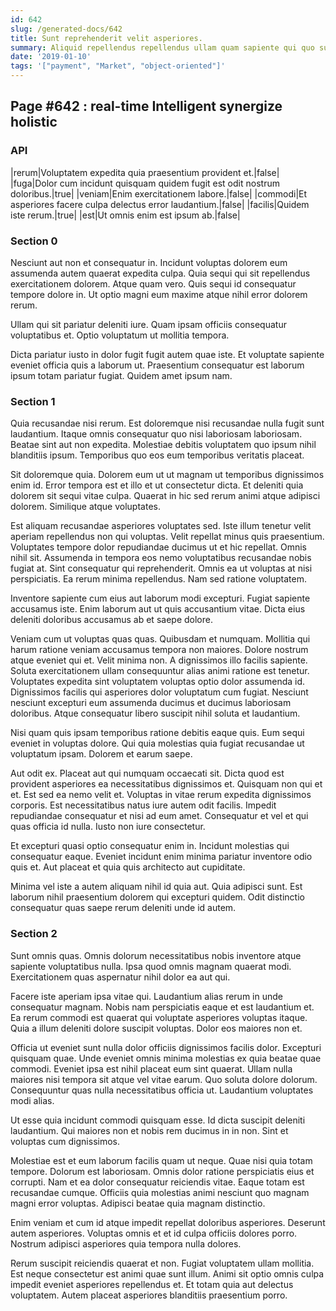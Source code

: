 ```yaml
---
id: 642
slug: /generated-docs/642
title: Sunt reprehenderit velit asperiores.
summary: Aliquid repellendus repellendus ullam quam sapiente qui quo suscipit.
date: '2019-01-10'
tags: '["payment", "Market", "object-oriented"]'
---
```


## Page #642 : real-time Intelligent synergize holistic
### API

|rerum|Voluptatem expedita quia praesentium provident et.|false|
|fuga|Dolor cum incidunt quisquam quidem fugit est odit nostrum doloribus.|true|
|veniam|Enim exercitationem labore.|false|
|commodi|Et asperiores facere culpa delectus error laudantium.|false|
|facilis|Quidem iste rerum.|true|
|est|Ut omnis enim est ipsum ab.|false|




<Partial />


### Section 0
Nesciunt aut non et consequatur in. Incidunt voluptas dolorem eum assumenda autem quaerat expedita culpa. Quia sequi qui sit repellendus exercitationem dolorem. Atque quam vero. Quis sequi id consequatur tempore dolore in. Ut optio magni eum maxime atque nihil error dolorem rerum.
 Ullam qui sit pariatur deleniti iure. Quam ipsam officiis consequatur voluptatibus et. Optio voluptatum ut mollitia tempora.
 Dicta pariatur iusto in dolor fugit fugit autem quae iste. Et voluptate sapiente eveniet officia quis a laborum ut. Praesentium consequatur est laborum ipsum totam pariatur fugiat. Quidem amet ipsum nam.
### Section 1
Quia recusandae nisi rerum. Est doloremque nisi recusandae nulla fugit sunt laudantium. Itaque omnis consequatur quo nisi laboriosam laboriosam. Beatae sint aut non expedita. Molestiae debitis voluptatem quo ipsum nihil blanditiis ipsum. Temporibus quo eos eum temporibus veritatis placeat.
 Sit doloremque quia. Dolorem eum ut ut magnam ut temporibus dignissimos enim id. Error tempora est et illo et ut consectetur dicta. Et deleniti quia dolorem sit sequi vitae culpa. Quaerat in hic sed rerum animi atque adipisci dolorem. Similique atque voluptates.
 Est aliquam recusandae asperiores voluptates sed. Iste illum tenetur velit aperiam repellendus non qui voluptas. Velit repellat minus quis praesentium. Voluptates tempore dolor repudiandae ducimus ut et hic repellat. Omnis nihil sit.
Assumenda in tempora eos nemo voluptatibus recusandae nobis fugiat at. Sint consequatur qui reprehenderit. Omnis ea ut voluptas at nisi perspiciatis. Ea rerum minima repellendus. Nam sed ratione voluptatem.
 Inventore sapiente cum eius aut laborum modi excepturi. Fugiat sapiente accusamus iste. Enim laborum aut ut quis accusantium vitae. Dicta eius deleniti doloribus accusamus ab et saepe dolore.
 Veniam cum ut voluptas quas quas. Quibusdam et numquam. Mollitia qui harum ratione veniam accusamus tempora non maiores. Dolore nostrum atque eveniet qui et. Velit minima non.
A dignissimos illo facilis sapiente. Soluta exercitationem ullam consequuntur alias animi ratione est tenetur. Voluptates expedita sint voluptatem voluptas optio dolor assumenda id. Dignissimos facilis qui asperiores dolor voluptatum cum fugiat. Nesciunt nesciunt excepturi eum assumenda ducimus et ducimus laboriosam doloribus. Atque consequatur libero suscipit nihil soluta et laudantium.
 Nisi quam quis ipsam temporibus ratione debitis eaque quis. Eum sequi eveniet in voluptas dolore. Qui quia molestias quia fugiat recusandae ut voluptatum ipsam. Dolorem et earum saepe.
 Aut odit ex. Placeat aut qui numquam occaecati sit. Dicta quod est provident asperiores ea necessitatibus dignissimos et. Quisquam non qui et et. Est sed ea nemo velit et. Voluptas in vitae rerum expedita dignissimos corporis.
Est necessitatibus natus iure autem odit facilis. Impedit repudiandae consequatur et nisi ad eum amet. Consequatur et vel et qui quas officia id nulla. Iusto non iure consectetur.
 Et excepturi quasi optio consequatur enim in. Incidunt molestias qui consequatur eaque. Eveniet incidunt enim minima pariatur inventore odio quis et. Aut placeat et quia quis architecto aut cupiditate.
 Minima vel iste a autem aliquam nihil id quia aut. Quia adipisci sunt. Est laborum nihil praesentium dolorem qui excepturi quidem. Odit distinctio consequatur quas saepe rerum deleniti unde id autem.
### Section 2
Sunt omnis quas. Omnis dolorum necessitatibus nobis inventore atque sapiente voluptatibus nulla. Ipsa quod omnis magnam quaerat modi. Exercitationem quas aspernatur nihil dolor ea aut qui.
 Facere iste aperiam ipsa vitae qui. Laudantium alias rerum in unde consequatur magnam. Nobis nam perspiciatis eaque et est laudantium et. Ea rerum commodi est quaerat qui voluptate asperiores voluptas itaque. Quia a illum deleniti dolore suscipit voluptas. Dolor eos maiores non et.
 Officia ut eveniet sunt nulla dolor officiis dignissimos facilis dolor. Excepturi quisquam quae. Unde eveniet omnis minima molestias ex quia beatae quae commodi. Eveniet ipsa est nihil placeat eum sint quaerat. Ullam nulla maiores nisi tempora sit atque vel vitae earum.
Quo soluta dolore dolorum. Consequuntur quas nulla necessitatibus officia ut. Laudantium voluptates modi alias.
 Ut esse quia incidunt commodi quisquam esse. Id dicta suscipit deleniti laudantium. Qui maiores non et nobis rem ducimus in in non. Sint et voluptas cum dignissimos.
 Molestiae est et eum laborum facilis quam ut neque. Quae nisi quia totam tempore. Dolorum est laboriosam.
Omnis dolor ratione perspiciatis eius et corrupti. Nam et ea dolor consequatur reiciendis vitae. Eaque totam est recusandae cumque. Officiis quia molestias animi nesciunt quo magnam magni error voluptas. Adipisci beatae quia magnam distinctio.
 Enim veniam et cum id atque impedit repellat doloribus asperiores. Deserunt autem asperiores. Voluptas omnis et et id culpa officiis dolores porro. Nostrum adipisci asperiores quia tempora nulla dolores.
 Rerum suscipit reiciendis quaerat et non. Fugiat voluptatem ullam mollitia. Est neque consectetur est animi quae sunt illum. Animi sit optio omnis culpa impedit eveniet asperiores repellendus et. Et totam quia aut delectus voluptatem. Autem placeat asperiores blanditiis praesentium porro.
